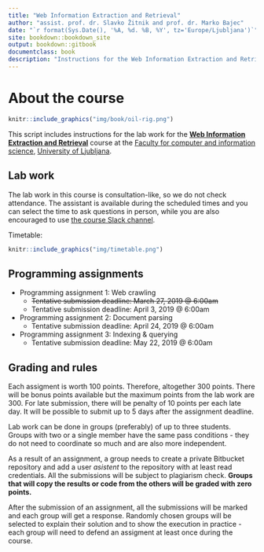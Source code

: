 ```yaml
--- 
title: "Web Information Extraction and Retrieval"
author: "assist. prof. dr. Slavko Žitnik and prof. dr. Marko Bajec"
date: "`r format(Sys.Date(), '%A, %d. %B, %Y', tz='Europe/Ljubljana')`"
site: bookdown::bookdown_site
output: bookdown::gitbook
documentclass: book
description: "Instructions for the Web Information Extraction and Retrieval course labs"
---
```


# About the course {-}

```r
knitr::include_graphics("img/book/oil-rig.png")
```

This script includes instructions for the lab work for the [**Web Information Extraction and Retrieval**](https://ucilnica.fri.uni-lj.si/course/view.php?id=284) course at the [Faculty for computer and information science](http://www.fri.uni-lj.si/), [University of Ljubljana](http://www.uni-lj.si/).

## Lab work {-}

The lab work in this course is consultation-like, so we do not check attendance. The assistant is available during the scheduled times and you can select the time to ask questions in person, while you are also encouraged to use [the course Slack channel](https://wier-fri.slack.com).

Timetable:

```r
knitr::include_graphics("img/timetable.png")
```


## Programming assignments {-}

* Programming assignment 1: Web crawling
    * <span style="text-decoration: line-through;">Tentative submission deadline: March 27, 2019 @ 6:00am</span>
    * Tentative submission deadline: April 3, 2019 @ 6:00am
  
* Programming assignment 2: Document parsing
    * Tentative submission deadline: April 24, 2019 @ 6:00am
  
* Programming assignment 3: Indexing & querying
    * Tentative submission deadline: May 22, 2019 @ 6:00am

## Grading and rules {-}

Each assigment is worth 100 points. Therefore, altogether 300 points. There will be bonus points available but the maximum points from the lab work are 300. For late submission, there will be penalty of 10 points per each late day. It will be possible to submit up to 5 days after the assignment deadline.

Lab work can be done in groups (preferably) of up to three students. Groups with two or a single member have the same pass conditions - they do not need to coordinate so much and are also more independent.

As a result of an assignment, a group needs to create a private Bitbucket repository and add a user *asistent* to the repository with at least read credentials. All the submissions will be subject to plagiarism check. **Groups that will copy the results or code from the others will be graded with zero points.**

After the submission of an assignment, all the submissions will be marked and each group will get a response. Randomly chosen groups will be selected to explain their solution and to show the execution in practice - each group will need to defend an assigment at least once during the course.


